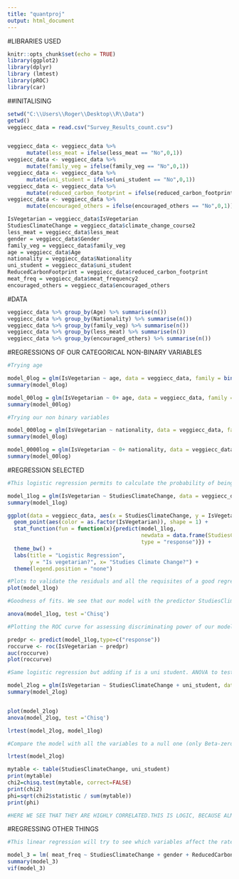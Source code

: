 ---
title: "quantproj"
output: html_document
---

#LIBRARIES USED 

```{r setup, include=FALSE}
knitr::opts_chunk$set(echo = TRUE)
library(ggplot2)
library(dplyr)
library (lmtest)
library(pROC)
library(car)

```

##INITALISING

```{r init}

setwd("C:\\Users\\Roger\\Desktop\\R\\Data")
getwd()
veggiecc_data = read.csv("Survey_Results_count.csv")


veggiecc_data <- veggiecc_data %>%
      mutate(less_meat = ifelse(less_meat == "No",0,1))
veggiecc_data <- veggiecc_data %>%
      mutate(family_veg = ifelse(family_veg == "No",0,1))
veggiecc_data <- veggiecc_data %>%
      mutate(uni_student = ifelse(uni_student == "No",0,1))
veggiecc_data <- veggiecc_data %>%
      mutate(reduced_carbon_footprint = ifelse(reduced_carbon_footprint == "No",0,1))
veggiecc_data <- veggiecc_data %>%
      mutate(encouraged_others = ifelse(encouraged_others == "No",0,1))

IsVegetarian = veggiecc_data$IsVegetarian
StudiesClimateChange = veggiecc_data$climate_change_course2
less_meat = veggiecc_data$less_meat
gender = veggiecc_data$Gender
family_veg = veggiecc_data$family_veg
age = veggiecc_data$Age
nationality = veggiecc_data$Nationality
uni_student = veggiecc_data$uni_student
ReducedCarbonFootprint = veggiecc_data$reduced_carbon_footprint
meat_freq = veggiecc_data$meat_frequency2
encouraged_others = veggiecc_data$encouraged_others


```
#DATA

```{r summarydata}


veggiecc_data %>% group_by(Age) %>% summarise(n())
veggiecc_data %>% group_by(Nationality) %>% summarise(n())
veggiecc_data %>% group_by(family_veg) %>% summarise(n())
veggiecc_data %>% group_by(less_meat) %>% summarise(n())
veggiecc_data %>% group_by(encouraged_others) %>% summarise(n())


```



#REGRESSIONS OF OUR CATEGORICAL NON-BINARY VARIABLES

```{r regrtry1}

#Trying age

model_0log = glm(IsVegetarian ~ age, data = veggiecc_data, family = binomial(logit))
summary(model_0log)

model_00log = glm(IsVegetarian ~ 0+ age, data = veggiecc_data, family = binomial(logit))
summary(model_00log)

```

```{r regrtry2}

#Trying our non binary variables

model_000log = glm(IsVegetarian ~ nationality, data = veggiecc_data, family = binomial(logit))
summary(model_0log)

model_0000log = glm(IsVegetarian ~ 0+ nationality, data = veggiecc_data, family = binomial(logit))
summary(model_00log)

```

#REGRESSION SELECTED

```{r regr1}

#This logistic regression permits to calculate the probability of being vegan if you are studying climate change

model_1log = glm(IsVegetarian ~ StudiesClimateChange, data = veggiecc_data, family = binomial(logit))
summary(model_1log)

ggplot(data = veggiecc_data, aes(x = StudiesClimateChange, y = IsVegetarian)) +
  geom_point(aes(color = as.factor(IsVegetarian)), shape = 1) + 
  stat_function(fun = function(x){predict(model_1log,
                                          newdata = data.frame(StudiesClimateChange = x),
                                          type = "response")}) +
  theme_bw() +
  labs(title = "Logistic Regression",
       y = "Is vegetarian?", x= "Studies Climate Change?") +
  theme(legend.position = "none")

#Plots to validate the residuals and all the requisites of a good regression
plot(model_1log)

```


```{r regr1GOF}

#Goodness of fits. We see that our model with the predictor StudiesClimateChange is significant compared to the NULL model.

anova(model_1log, test ='Chisq')

```


```{r regrROC}

#Plotting the ROC curve for assessing discriminating power of our model

predpr <- predict(model_1log,type=c("response"))
roccurve <- roc(IsVegetarian ~ predpr)
auc(roccurve)
plot(roccurve)


```





```{r regr2}

#Same logistic regression but adding if is a uni student. ANOVA to test if this model improves the predicting capacity of the null model

model_2log = glm(IsVegetarian ~ StudiesClimateChange + uni_student, data = veggiecc_data, family = binomial(logit))
summary(model_2log)


plot(model_2log)
anova(model_2log, test ='Chisq')

```

```{r testcorr1}

lrtest(model_2log, model_1log)

#Compare the model with all the variables to a null one (only Beta-zero)

lrtest(model_2log)


```



```{r testcorr2}

mytable <- table(StudiesClimateChange, uni_student)
print(mytable)
chi2=chisq.test(mytable, correct=FALSE)
print(chi2)
phi=sqrt(chi2$statistic / sum(mytable))
print(phi)

#HERE WE SEE THAT THEY ARE HIGHLY CORRELATED.THIS IS LOGIC, BECAUSE ALMOST ALL THE "YES" OF StudiesClimateChange are a "YES" in uni_student. THEREFORE, WE SHOULD EXCLUDE THIS VARIABLE FROM OUR MODEL.

```


#REGRESSING OTHER THINGS

```{r regr3lm}

#This linear regression will try to see which variables affect the rate of consumption of meet per week. Also we test if there is multicolinearity 

model_3 = lm( meat_freq ~ StudiesClimateChange + gender + ReducedCarbonFootprint  , data = veggiecc_data)
summary(model_3)
vif(model_3)

```